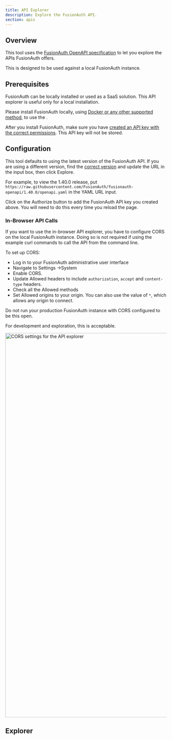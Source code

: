 ```yaml
---
title: API Explorer
description: Explore the FusionAuth API.
section: apis
---
```


## Overview

This tool uses the [FusionAuth OpenAPI specification](https://github.com/fusionauth/fusionauth-openapi) to let you explore the APIs FusionAuth offers.

This is designed to be used against a local FusionAuth instance.

## Prerequisites

FusionAuth can be locally installed or used as a SaaS solution. This API explorer is useful only for a local installation. 

Please install FusionAuth locally, using [Docker or any other supported method](/docs/get-started/download-and-install), to use the <ScrollRef target="Explorer" />.

After you install FusionAuth, make sure you have [created an API key with the correct permissions](/docs/apis/authentication#managing-api-keys). This API key will not be stored.

## Configuration

This tool defaults to using the latest version of the FusionAuth API. If you are using a different version, find the [correct version](https://github.com/FusionAuth/fusionauth-openapi/tags) and update the URL in the input box, then click <InlineField>Explore</InlineField>.

For example, to view the 1.40.0 release, put `https://raw.githubusercontent.com/FusionAuth/fusionauth-openapi/1.40.0/openapi.yaml` in the YAML URL input.

Click on the <InlineField>Authorize</InlineField> button to add the FusionAuth API key you created above. You will need to do this every time you reload the page.

### In-Browser API Calls

If you want to use the in-browser API explorer, you have to configure CORS on the local FusionAuth instance. Doing so is not required if using the example curl commands to call the API from the command line.

To set up CORS:

* Log in to your FusionAuth administrative user interface
* Navigate to <Breadcrumb>Settings ->System</Breadcrumb>
* Enable <InlineField>CORS</InlineField>.
* Update <InlineField>Allowed headers</InlineField> to include `authorization`, `accept` and `content-type` headers.
* Check all the <InlineField>Allowed methods</InlineField>
* Set <InlineField>Allowed origins</InlineField> to your origin. You can also use the value of `*`, which allows any origin to connect.

<Aside type="caution">
Do not run your production FusionAuth instance with CORS configured to be this open.

For development and exploration, this is acceptable.
</Aside>

<img src="/img/docs/apis/cors-settings-api-explorer.png" alt="CORS settings for the API explorer" width="1200" />

## Explorer

<SwaggerExplorer />


